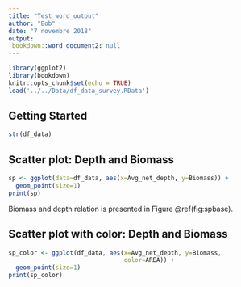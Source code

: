```yaml
---
title: "Test_word_output"
author: "Bob"
date: "7 novembre 2018"
output:
 bookdown::word_document2: null
---
```


```r
library(ggplot2)
library(bookdown)
knitr::opts_chunk$set(echo = TRUE)
load('../../Data/df_data_survey.RData')
```


## Getting Started
```r
str(df_data)
```


## Scatter plot: Depth and Biomass
```r
sp <- ggplot(data=df_data, aes(x=Avg_net_depth, y=Biomass)) +
  geom_point(size=1)
print(sp)
```

Biomass and depth relation is presented in Figure \@ref(fig:spbase).

## Scatter plot with color: Depth and Biomass
```r
sp_color <- ggplot(df_data, aes(x=Avg_net_depth, y=Biomass,
                                color=AREA)) +
  geom_point(size=1)
print(sp_color)
```
